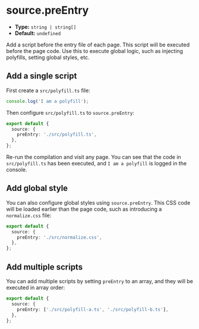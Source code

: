 # source.preEntry

- **Type:** `string | string[]`
- **Default:** `undefined`

Add a script before the entry file of each page. This script will be executed before the page code. Use this to execute global logic, such as injecting polyfills, setting global styles, etc.

## Add a single script

First create a `src/polyfill.ts` file:

```js
console.log('I am a polyfill');
```

Then configure `src/polyfill.ts` to `source.preEntry`:

```ts title="rsbuild.config.ts"
export default {
  source: {
    preEntry: './src/polyfill.ts',
  },
};
```

Re-run the compilation and visit any page. You can see that the code in `src/polyfill.ts` has been executed, and `I am a polyfill` is logged in the console.

## Add global style

You can also configure global styles using `source.preEntry`. This CSS code will be loaded earlier than the page code, such as introducing a `normalize.css` file:

```ts title="rsbuild.config.ts"
export default {
  source: {
    preEntry: './src/normalize.css',
  },
};
```

## Add multiple scripts

You can add multiple scripts by setting `preEntry` to an array, and they will be executed in array order:

```ts title="rsbuild.config.ts"
export default {
  source: {
    preEntry: ['./src/polyfill-a.ts', './src/polyfill-b.ts'],
  },
};
```

